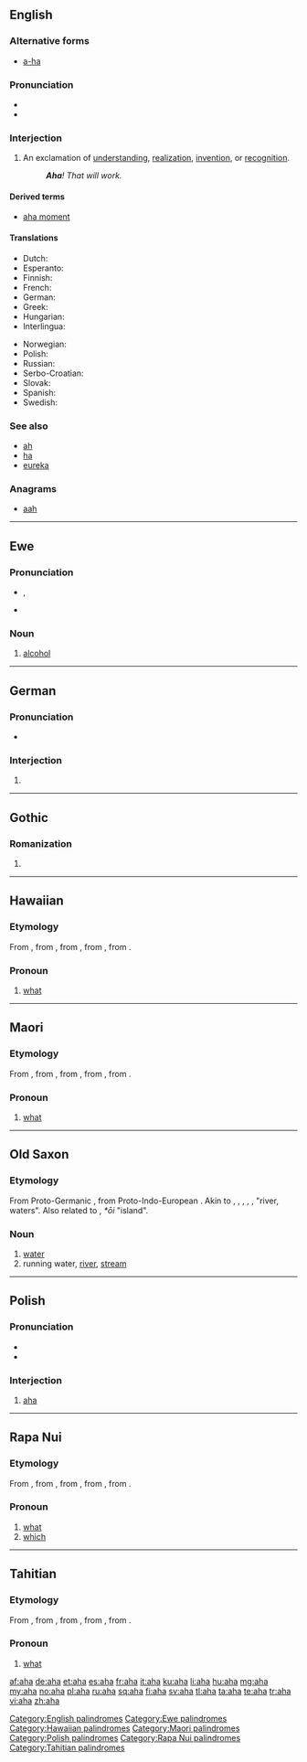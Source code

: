 {{also|AHA|ãhʻã|āhʻā}}
==English==

===Alternative forms===
* [[a-ha]]

===Pronunciation===
* {{audio|en-us-aha.ogg|Audio (US)}}
* {{rhymes|ɑː}}

===Interjection===
{{en-interj}}

# An exclamation of [[understanding]], [[realization]], [[invention]], or [[recognition]].
#: '''''Aha'''! That will work.''

====Derived terms====
* [[aha moment]]

====Translations====
{{trans-top|exclamation of understanding, realization, invention, or recognition}}
* Dutch: {{t-|nl|aha}}
* Esperanto: {{t-|eo|aha}}
* Finnish: {{t+|fi|ahaa}}
* French: {{t+|fr|aha}}
* German: {{t+|de|aha}}
* Greek: {{t-|el|αχά|tr=achá|sc=Grek}}
* Hungarian: {{t+|hu|aha}}
* Interlingua: {{t-|ia|aha}}
{{trans-mid}}
* Norwegian: {{t+|no|aha}}
* Polish: {{t+|pl|aha}}
* Russian: {{t+|ru|ага|tr=ahá}}
* Serbo-Croatian: {{t-|sh|aha}}
* Slovak: {{t-|sk|aha}}
* Spanish: {{t+|es|ajá}}
* Swedish: {{t+|sv|aha}}
{{trans-bottom}}

===See also===
* [[ah]]
* [[ha]]
* [[eureka]]

===Anagrams===
* [[aah#English|aah]]

[[Category:English palindromes]]

----

==Ewe==

===Pronunciation===
* {{IPA|lang=ee|/æhæ/}}, {{X-SAMPA|lang=ee|/{h{/}}
* {{audio|ee-aha.ogg|Audio}}

===Noun===
{{head|ee|noun|plural|ahawo}}

# [[alcohol]]

[[Category:Ewe palindromes]]

----

==German==

===Pronunciation===
* {{IPA|/ʔaˈha/|lang=de}}

===Interjection===
{{head|de|interjection}}

# {{l/en|aha}}

----

==Gothic==

===Romanization===
{{got-rom}}

# {{got-romanization of|𐌰𐌷𐌰}}

----

==Hawaiian==

===Etymology===
From {{etyl|poz-pnp-pro|haw}} {{recons|afa|lang=poz-pnp-pro}}, from {{etyl|poz-oce-pro|haw}} {{recons|apa|lang=poz-oce-pro}}, from {{etyl|pqe-pro|haw}} {{recons|apa|lang=pqe-pro}}, from {{etyl|poz-cet-pro|haw}} {{recons|apa|lang=poz-cet-pro}}, from {{etyl|poz-pro|haw}} {{recons|apa|lang=poz-pro}}.

===Pronoun===
{{head|haw|pronoun}}

# [[what]] {{gloss|interrogative pronoun}}

[[Category:Hawaiian palindromes]]

----

==Maori==

===Etymology===
From {{etyl|poz-pnp-pro|mi}} {{recons|afa|lang=poz-pnp-pro}}, from {{etyl|poz-oce-pro|mi}} {{recons|apa|lang=poz-oce-pro}}, from {{etyl|pqe-pro|mi}} {{recons|apa|lang=pqe-pro}}, from {{etyl|poz-cet-pro|mi}} {{recons|apa|lang=poz-cet-pro}}, from {{etyl|poz-pro|mi}} {{recons|apa|lang=poz-pro}}.

===Pronoun===
{{mi-pron}}

# [[what]] {{gloss|interrogative pronoun}}

[[Category:Maori palindromes]]

----

==Old Saxon==

===Etymology===
From Proto-Germanic {{recons|ahwō||waters, river|lang=gem-pro}}, from Proto-Indo-European {{recons|akʷā-||water|lang=ine-pro}}. Akin to {{etyl|ofs|-}} {{term|a|ā|lang=ofs}}, {{term|e|ē|lang=ofs}}, {{etyl|ang|-}} {{term|ea|ēa|lang=ang}}, {{etyl|goh|-}} {{term|aha|lang=goh}}, {{term|awa|lang=goh}}, {{etyl|got|-}} {{term|𐌰𐍈𐌰|tr=ahwa|lang=got}} "river, waters". Also related to {{etyl|is|-}} {{term|á|lang=is}}, {{etyl|osx|-}} ''*ōi'' "island".

===Noun===
{{osx-noun|g=f}}

# [[water]]
# running water, [[river]], [[stream]]

----

==Polish==

===Pronunciation===
* {{IPA|[ʔaˈxa]|lang=pl}}
* {{audio|Pl-aha.ogg|audio}}

===Interjection===
{{head|pl|interjection}}

# [[#English|aha]]

[[Category:Polish palindromes]]

----

==Rapa Nui==

===Etymology===
From {{etyl|poz-pnp-pro|rap}} {{recons|afa|lang=poz-pnp-pro}}, from {{etyl|poz-oce-pro|rap}} {{recons|apa|lang=poz-oce-pro}}, from {{etyl|pqe-pro|rap}} {{recons|apa|lang=pqe-pro}}, from {{etyl|poz-cet-pro|rap}} {{recons|apa|lang=poz-cet-pro}}, from {{etyl|poz-pro|rap}} {{recons|apa|lang=poz-pro}}.

===Pronoun===
{{head|rap|pronoun}}

# [[what]] {{gloss|interrogative pronoun}}
# [[which]]

[[Category:Rapa Nui palindromes]]

----

==Tahitian==

===Etymology===
From {{etyl|poz-pnp-pro|ty}} {{recons|afa|lang=poz-pnp-pro}}, from {{etyl|poz-oce-pro|ty}} {{recons|apa|lang=poz-oce-pro}}, from {{etyl|pqe-pro|ty}} {{recons|apa|lang=pqe-pro}}, from {{etyl|poz-cet-pro|ty}} {{recons|apa|lang=poz-cet-pro}}, from {{etyl|poz-pro|ty}} {{recons|apa|lang=poz-pro}}.

===Pronoun===
{{head|rap|pronoun}}

# [[what]] {{gloss|interrogative pronoun}}

[[Category:Tahitian palindromes]]

[[af:aha]]
[[de:aha]]
[[et:aha]]
[[es:aha]]
[[fr:aha]]
[[it:aha]]
[[ku:aha]]
[[li:aha]]
[[hu:aha]]
[[mg:aha]]
[[my:aha]]
[[no:aha]]
[[pl:aha]]
[[ru:aha]]
[[sq:aha]]
[[fi:aha]]
[[sv:aha]]
[[tl:aha]]
[[ta:aha]]
[[te:aha]]
[[tr:aha]]
[[vi:aha]]
[[zh:aha]]